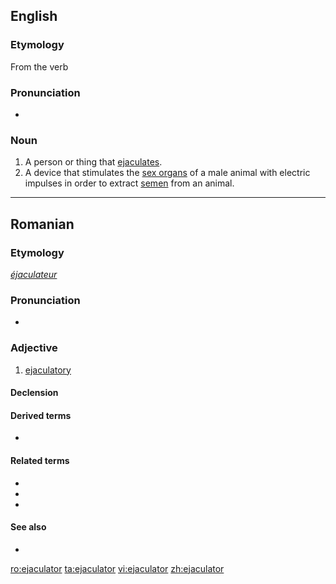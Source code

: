 ==English==

===Etymology===
From the verb {{term|lang=en|ejaculate}}

===Pronunciation===
* {{IPA|/ɪˈdʒækyəˌleɪtər/}}

===Noun===
{{en-noun}}

# A person or thing that [[ejaculate]]s.
# A device that stimulates the [[sex organ]]s of a male animal with electric impulses in order to extract [[semen]] from an animal.

----

==Romanian==

===Etymology===
{{etyl|fr|ro}} ''[[éjaculateur]]''

===Pronunciation===
* {{IPA|[e.ʒa.ku.la'tor]|lang=ro}}

===Adjective===
{{ro-adj|3}}

# [[ejaculatory]]

====Declension====
{{ro-adj-3-tor|ejacula}}

====Derived terms====
* {{l|ro|preejaculator}}

====Related terms====
* {{l|ro|ejacula|a ejacula}}
* {{l|ro|ejaculare}}
* {{l|ro|ejaculaţie}}

====See also====
* {{l|ro|lichid preejaculator}}

[[ro:ejaculator]]
[[ta:ejaculator]]
[[vi:ejaculator]]
[[zh:ejaculator]]
